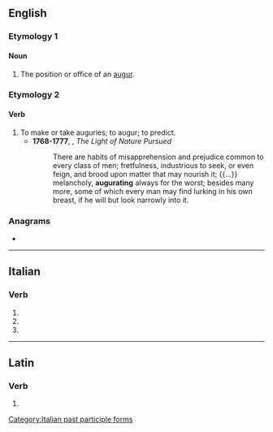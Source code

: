 ==English==

===Etymology 1===
{{suffix|en|augur|ate}}

====Noun====
{{en-noun}}

# The position or office of an [[augur]].
#: {{quote-book|en|year=1865|author={{w|Charles Merivale}}|title=History of the Romans Under the Empire|url=https://books.google.com/books?id=JbvkZeixCPEC&pg=PA108&dq=Merivale+%22augurate%22&hl=en&sa=X&ved=0ahUKEwiNherRvo3eAhUBVt8KHalJDckQ6AEIKTAA#v=onepage&q=Merivale%20%22augurate%22&f=false|text=...we cannot wonder that the emperor allowed him to enjoy no higher distinction than the formal dignity of the '''Augurate''', in which he carefully makred the degrees of his esteem...}}

===Etymology 2===

====Verb====
{{en-verb|augurat}}

# To make or take auguries; to augur; to predict.
#* '''1768-1777''', {{w|Abraham Tucker}}, ''The Light of Nature Pursued''
#*: There are habits of misapprehension and prejudice common to every class of men; fretfulness, industrious to seek, or even feign, and brood upon matter that may nourish it; {{...}} melancholy, '''augurating''' always for the worst; besides many more, some of which every man may find lurking in his own breast, if he will but look narrowly into it.

===Anagrams===
* {{anagrams|en|a=aaegrtuu|Gautreau}}

----

==Italian==

===Verb===
{{head|it|verb form}}

# {{inflection of|it|augurare||2|p|pres|indc}}
# {{inflection of|it|augurare||2|p|impr}}
# {{feminine plural of|it|augurato}}

[[Category:Italian past participle forms]]

----

==Latin==

===Verb===
{{la-verb-form|augurāte}}

# {{inflection of|la|augurō||2|p|pres|actv|impr}}